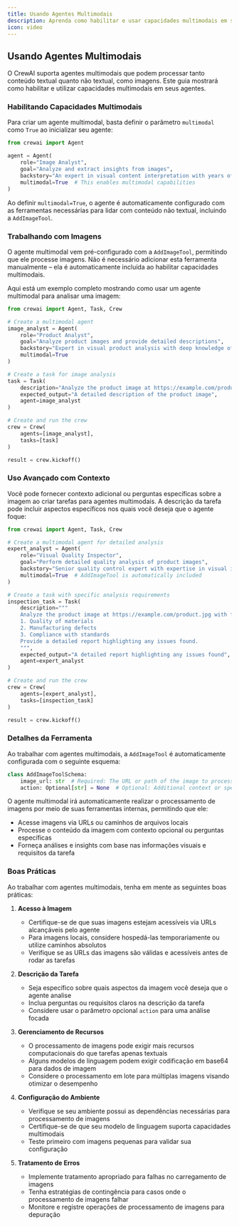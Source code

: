 ```yaml
---
title: Usando Agentes Multimodais
description: Aprenda como habilitar e usar capacidades multimodais em seus agentes para processar imagens e outros conteúdos não textuais dentro do framework CrewAI.
icon: video
---
```


## Usando Agentes Multimodais

O CrewAI suporta agentes multimodais que podem processar tanto conteúdo textual quanto não textual, como imagens. Este guia mostrará como habilitar e utilizar capacidades multimodais em seus agentes.

### Habilitando Capacidades Multimodais

Para criar um agente multimodal, basta definir o parâmetro `multimodal` como `True` ao inicializar seu agente:

```python
from crewai import Agent

agent = Agent(
    role="Image Analyst",
    goal="Analyze and extract insights from images",
    backstory="An expert in visual content interpretation with years of experience in image analysis",
    multimodal=True  # This enables multimodal capabilities
)
```

Ao definir `multimodal=True`, o agente é automaticamente configurado com as ferramentas necessárias para lidar com conteúdo não textual, incluindo a `AddImageTool`.

### Trabalhando com Imagens

O agente multimodal vem pré-configurado com a `AddImageTool`, permitindo que ele processe imagens. Não é necessário adicionar esta ferramenta manualmente – ela é automaticamente incluída ao habilitar capacidades multimodais.

Aqui está um exemplo completo mostrando como usar um agente multimodal para analisar uma imagem:

```python
from crewai import Agent, Task, Crew

# Create a multimodal agent
image_analyst = Agent(
    role="Product Analyst",
    goal="Analyze product images and provide detailed descriptions",
    backstory="Expert in visual product analysis with deep knowledge of design and features",
    multimodal=True
)

# Create a task for image analysis
task = Task(
    description="Analyze the product image at https://example.com/product.jpg and provide a detailed description",
    expected_output="A detailed description of the product image",
    agent=image_analyst
)

# Create and run the crew
crew = Crew(
    agents=[image_analyst],
    tasks=[task]
)

result = crew.kickoff()
```

### Uso Avançado com Contexto

Você pode fornecer contexto adicional ou perguntas específicas sobre a imagem ao criar tarefas para agentes multimodais. A descrição da tarefa pode incluir aspectos específicos nos quais você deseja que o agente foque:

```python
from crewai import Agent, Task, Crew

# Create a multimodal agent for detailed analysis
expert_analyst = Agent(
    role="Visual Quality Inspector",
    goal="Perform detailed quality analysis of product images",
    backstory="Senior quality control expert with expertise in visual inspection",
    multimodal=True  # AddImageTool is automatically included
)

# Create a task with specific analysis requirements
inspection_task = Task(
    description="""
    Analyze the product image at https://example.com/product.jpg with focus on:
    1. Quality of materials
    2. Manufacturing defects
    3. Compliance with standards
    Provide a detailed report highlighting any issues found.
    """,
    expected_output="A detailed report highlighting any issues found",
    agent=expert_analyst
)

# Create and run the crew
crew = Crew(
    agents=[expert_analyst],
    tasks=[inspection_task]
)

result = crew.kickoff()
```

### Detalhes da Ferramenta

Ao trabalhar com agentes multimodais, a `AddImageTool` é automaticamente configurada com o seguinte esquema:

```python
class AddImageToolSchema:
    image_url: str  # Required: The URL or path of the image to process
    action: Optional[str] = None  # Optional: Additional context or specific questions about the image
```

O agente multimodal irá automaticamente realizar o processamento de imagens por meio de suas ferramentas internas, permitindo que ele:
- Acesse imagens via URLs ou caminhos de arquivos locais
- Processe o conteúdo da imagem com contexto opcional ou perguntas específicas
- Forneça análises e insights com base nas informações visuais e requisitos da tarefa

### Boas Práticas

Ao trabalhar com agentes multimodais, tenha em mente as seguintes boas práticas:

1. **Acesso à Imagem**
   - Certifique-se de que suas imagens estejam acessíveis via URLs alcançáveis pelo agente
   - Para imagens locais, considere hospedá-las temporariamente ou utilize caminhos absolutos
   - Verifique se as URLs das imagens são válidas e acessíveis antes de rodar as tarefas

2. **Descrição da Tarefa**
   - Seja específico sobre quais aspectos da imagem você deseja que o agente analise
   - Inclua perguntas ou requisitos claros na descrição da tarefa
   - Considere usar o parâmetro opcional `action` para uma análise focada

3. **Gerenciamento de Recursos**
   - O processamento de imagens pode exigir mais recursos computacionais do que tarefas apenas textuais
   - Alguns modelos de linguagem podem exigir codificação em base64 para dados de imagem
   - Considere o processamento em lote para múltiplas imagens visando otimizar o desempenho

4. **Configuração do Ambiente**
   - Verifique se seu ambiente possui as dependências necessárias para processamento de imagens
   - Certifique-se de que seu modelo de linguagem suporta capacidades multimodais
   - Teste primeiro com imagens pequenas para validar sua configuração

5. **Tratamento de Erros**
   - Implemente tratamento apropriado para falhas no carregamento de imagens
   - Tenha estratégias de contingência para casos onde o processamento de imagens falhar
   - Monitore e registre operações de processamento de imagens para depuração